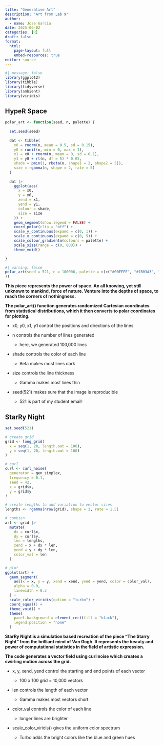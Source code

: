 ```yaml
---
title: "Generative Art"
description: "Art from Lab 9"
author:
  - name: Jose Garcia
date: 2025-06-02
categories: [R]
draft: false
format:
  html:
    page-layout: full
    embed-resources: true
editor: source
---
```


```r
#| message: false
library(ggplot2)
library(tibble)
library(tidyverse)
library(ambient)
library(viridis)
```

## HypeR Space

```r
polar_art <- function(seed, n, palette) {
  
  set.seed(seed)
  
  dat <- tibble(
    x0 = rnorm(n, mean = 0.5, sd = 0.15),
    y0 = runif(n, min = 0, max = 1),
    x1 = x0 + rnorm(n, mean = 0, sd = 0.1),
    y1 = y0 + rt(n, df = 5) * 0.05,
    shade = pmin(1, rbeta(n, shape1 = 2, shape2 = 5)),
    size = rgamma(n, shape = 2, rate = 5)
  )
  
  dat |> 
    ggplot(aes(
      x = x0,
      y = y0,
      xend = x1,
      yend = y1,
      colour = shade,
      size = size
    )) +
    geom_segment(show.legend = FALSE) +
    coord_polar(clip = "off") +
    scale_y_continuous(expand = c(0, 1)) +
    scale_x_continuous(expand = c(0, 5)) + 
    scale_colour_gradientn(colours = palette) + 
    scale_size(range = c(0, 800)) + 
    theme_void()

}
```

```r
#| warning: false
polar_art(seed = 521, n = 100000, palette = c(c("#00FFFF", "#1B03A3", "#9F00FF", "#FF00FF")
))
```

<div>

**This piece represents the power of space. An all knowing, yet still unknown to mankind, force of nature. Venture into the depths of space, to reach the corners of nothingness.**

</div>

<div>

**The polar_art() function generates randomized Cartesian coordinates from statistical distributions, which it then converts to polar coordinates for plotting.**

-   x0, y0, x1, y1 control the positions and directions of the lines

-   n controls the number of lines generated

    -   here, we generated 100,000 lines

<!-- -->

-   shade controls the color of each line

    -   Beta makes most lines dark

-   size controls the line thickness

    -   Gamma makes most lines thin

-   seed(521) makes sure that the image is reproducible

    -   521 is part of my student email!

</div>

## StarRy Night

```r
set.seed(521)

# create grid
grid <- long_grid(
  x = seq(1, 20, length.out = 100),
  y = seq(1, 20, length.out = 100)
)

# curl
curl <- curl_noise(
  generator = gen_simplex,
  frequency = 0.1,
  seed = 42,
  x = grid$x,
  y = grid$y
)

# create lengths to add variation to vector sizes
lengths <- rgamma(nrow(grid), shape = 2, rate = 1.5)

# combien
art <- grid |>
  mutate(
    dx = curl$x,
    dy = curl$y,
    len = lengths,
    xend = x + dx * len,
    yend = y + dy * len,
    color_val = len
  )

# plot
ggplot(art) +
  geom_segment(
    aes(x = x, y = y, xend = xend, yend = yend, color = color_val),
    alpha = 0.9,
    linewidth = 0.3
  ) +
  scale_color_viridis(option = "turbo") +
  coord_equal() +
  theme_void() +
  theme(
    panel.background = element_rect(fill = "black"),
    legend.position = "none"
  )
```

<div>

**StarRy Night is a simulation based recreation of the piece "The Starry Night" from the brilliant mind of Van Gogh. It represents the beauty and power of computational statistics in the field of artistic expression.**

</div>

<div>

**The code generates a vector field using curl noise which creates a swirling motion across the grid.**

-   x, y, xend, yend control the starting and end points of each vector

    -   100 x 100 grid = 10,000 vectors

-   len controls the length of each vector

    -   Gamma makes most vectors short

-   color_val controls the color of each line

    -   longer lines are brighter

-   scale_color_viridis() gives the uniform color spectrum

    -   Turbo adds the bright colors like the blue and green hues

</div>

